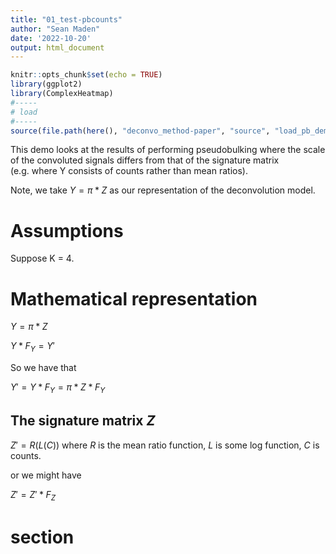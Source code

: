 ```yaml
---
title: "01_test-pbcounts"
author: "Sean Maden"
date: '2022-10-20'
output: html_document
---
```


```r
knitr::opts_chunk$set(echo = TRUE)
library(ggplot2)
library(ComplexHeatmap)
#-----
# load
#-----
source(file.path(here(), "deconvo_method-paper", "source", "load_pb_demo.R"))
```

This demo looks at the results of performing pseudobulking where the scale of the 
convoluted signals differs from that of the signature matrix (e.g. where Y consists 
of counts rather than mean ratios).

Note, we take $Y = \pi * Z$ as our representation of the deconvolution model.

# Assumptions

Suppose K = 4.

# Mathematical representation

$Y = \pi * Z$

$Y * F_{Y} = Y'$

So we have that

$Y' = Y * F_{Y} = \pi * Z * F_{Y}$

## The signature matrix $Z$

$Z' = R(L(C))$ where $R$ is the mean ratio function, $L$ is some log function, 
$C$ is counts.

or we might have

$Z' = Z' * F_{Z}$

# section

```r
```



























